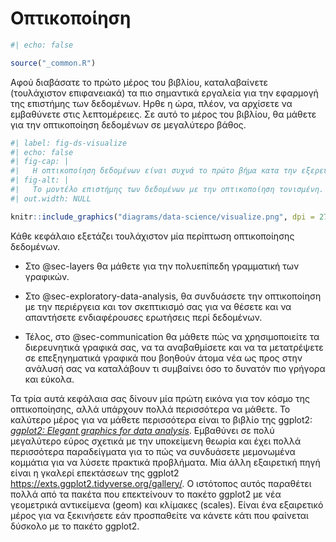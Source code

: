 # Οπτικοποίηση {#sec-visualize .unnumbered}

```r
#| echo: false

source("_common.R")
```

Αφού διαβάσατε το πρώτο μέρος του βιβλίου, καταλαβαίνετε (τουλάχιστον επιφανειακά) τα πιο σημαντικά εργαλεία για την εφαρμογή της επιστήμης των δεδομένων.
Ηρθε η ώρα, πλέον, να αρχίσετε να εμβαθύνετε στις λεπτομέρειες.
Σε αυτό το μέρος του βιβλίου, θα μάθετε για την οπτικοποίηση δεδομένων σε μεγαλύτερο βάθος.

```r
#| label: fig-ds-visualize
#| echo: false
#| fig-cap: |
#|   Η οπτικοποίηση δεδομένων είναι συχνά το πρώτο βήμα κατα την εξερεύνηση των δεδομένων.
#| fig-alt: |
#|   Το μοντέλο επιστήμης των δεδομένων με την οπτικοποίηση τονισμένη.
#| out.width: NULL

knitr::include_graphics("diagrams/data-science/visualize.png", dpi = 270)
```

Κάθε κεφάλαιο εξετάζει τουλάχιστον μία περίπτωση οπτικοποίησης δεδομένων.

-   Στο @sec-layers θα μάθετε για την πολυεπίπεδη γραμματική των γραφικών.

-   Στο @sec-exploratory-data-analysis, θα συνδυάσετε την οπτικοποίηση με την περιέργεια και τον σκεπτικισμό σας για να θέσετε και να απαντήσετε ενδιαφέρουσες ερωτήσεις περί δεδομένων.

-   Τέλος, στο @sec-communication θα μάθετε πώς να χρησιμοποιείτε τα διερευνητικά γραφικά σας, να τα αναβαθμίσετε και να τα μετατρέψετε σε επεξηγηματικά γραφικά που βοηθούν άτομα νέα ως προς στην ανάλυσή σας να καταλάβουν τι συμβαίνει όσο το δυνατόν πιο γρήγορα και εύκολα.

Τα τρία αυτά κεφάλαια σας δίνουν μία πρώτη εικόνα για τον κόσμο της οπτικοποίησης, αλλά υπάρχουν πολλά περισσότερα να μάθετε.
Το καλύτερο μέρος για να μάθετε περισσότερα είναι το βιβλίο της ggplot2: [*ggplot2: Elegant graphics for data analysis*](https://ggplot2-book.org/).
Εμβαθύνει σε πολύ μεγαλύτερο εύρος σχετικά με την υποκείμενη θεωρία και έχει πολλά περισσότερα παραδείγματα για το πώς να συνδυάσετε μεμονωμένα κομμάτια για να λύσετε πρακτικά προβλήματα.
Μία άλλη εξαιρετική πηγή είναι η γκαλερί επεκτάσεων της ggplot2 <https://exts.ggplot2.tidyverse.org/gallery/>.
Ο ιστότοπος αυτός παραθέτει πολλά από τα πακέτα που επεκτείνουν το πακέτο ggplot2 με νέα γεομετρικά αντικείμενα (geom) και κλίμακες (scales).
Είναι ένα εξαιρετικό μέρος για να ξεκινήσετε εάν προσπαθείτε να κάνετε κάτι που φαίνεται δύσκολο με το πακέτο ggplot2.
